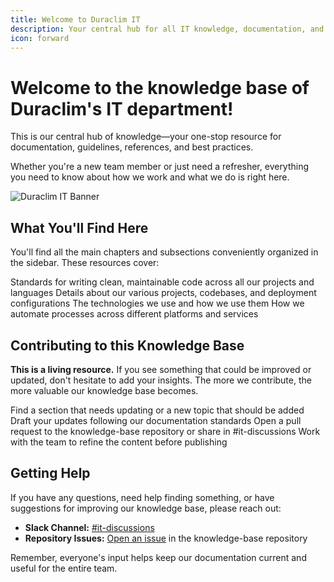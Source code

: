 ```yaml
---
title: Welcome to Duraclim IT
description: Your central hub for all IT knowledge, documentation, and best practices
icon: forward
---
```


# Welcome to the knowledge base of Duraclim's IT department!

This is our central hub of knowledge—your one-stop resource for documentation, guidelines, references, and best practices.

Whether you're a new team member or just need a refresher, everything you need to know about how we work and what we do is right here.

<img src="/images/duraclim-it-banner.png" alt="Duraclim IT Banner" className="rounded-lg shadow-md" />

## What You'll Find Here

You'll find all the main chapters and subsections conveniently organized in the sidebar. These resources cover:

<CardGroup cols={2}>
  <Card title="Development Guidelines" icon="code" href="/development/code-style">
    Standards for writing clean, maintainable code across all our projects and languages
  </Card>
  <Card title="Project Documentation" icon="folder-open" href="/projects/nextjs/overview">
    Details about our various projects, codebases, and deployment configurations
  </Card>
  <Card title="Technical Standards" icon="book" href="/standards/languages">
    The technologies we use and how we use them
  </Card>
  <Card title="Workflows & Automation" icon="gears" href="/automations/overview">
    How we automate processes across different platforms and services
  </Card>
</CardGroup>

## Contributing to this Knowledge Base

**This is a living resource.** If you see something that could be improved or updated, don't hesitate to add your insights. The more we contribute, the more valuable our knowledge base becomes.

<Steps>
  <Step title="Identify an area for improvement">
    Find a section that needs updating or a new topic that should be added
  </Step>
  <Step title="Prepare your content">
    Draft your updates following our documentation standards
  </Step>
  <Step title="Submit for review">
    Open a pull request to the knowledge-base repository or share in #it-discussions
  </Step>
  <Step title="Collaborate on feedback">
    Work with the team to refine the content before publishing
  </Step>
</Steps>

## Getting Help

If you have any questions, need help finding something, or have suggestions for improving our knowledge base, please reach out:

- <strong>Slack Channel:</strong> [#it-discussions](slack://channel?team=T123456&id=it-discussions)
- <strong>Repository Issues:</strong> [Open an issue](https://github.com/duraclim/knowledge-base/issues/new) in the knowledge-base repository

Remember, everyone's input helps keep our documentation current and useful for the entire team.